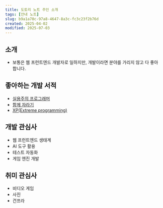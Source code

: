 ```yaml
---
title: 도토리 노트 주인 소개
tags: [안내 노트]
slug: b9a1a70c-97a8-4647-8a3c-fc3c23f2b76d
created: 2025-04-02
modified: 2025-07-03
---
```


## 소개

- 보통은 웹 프런트엔드 개발자로 일하지만, 개발이라면 분야를 가리지 않고 다 좋아합니다.

## 좋아하는 개발 서적

- [실용주의 프로그래머](https://ebook.insightbook.co.kr/book/113)
- [함께 자라기](https://ebook.insightbook.co.kr/book/65)
- [XP(Extreme programming)](https://ebook.insightbook.co.kr/book/48)

## 개발 관심사

- 웹 프런트엔드 생태계
- AI 도구 활용
- 테스트 자동화
- 게임 엔진 개발

## 취미 관심사

- 비디오 게임
- 사진
- 건프라
